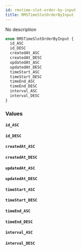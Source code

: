 ```yaml
---
id: rmstime-slot-order-by-input
title: RMSTimeSlotOrderByInput
---
```


No description

```graphql
enum RMSTimeSlotOrderByInput {
  id_ASC
  id_DESC
  createdAt_ASC
  createdAt_DESC
  updatedAt_ASC
  updatedAt_DESC
  timeStart_ASC
  timeStart_DESC
  timeEnd_ASC
  timeEnd_DESC
  interval_ASC
  interval_DESC
}
```

### Values

#### `id_ASC`

#### `id_DESC`

#### `createdAt_ASC`

#### `createdAt_DESC`

#### `updatedAt_ASC`

#### `updatedAt_DESC`

#### `timeStart_ASC`

#### `timeStart_DESC`

#### `timeEnd_ASC`

#### `timeEnd_DESC`

#### `interval_ASC`

#### `interval_DESC`
